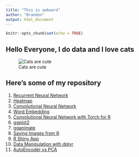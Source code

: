 ```yaml
---
title: "This is awkward"
author: "Brandon"
output: html_document
---
```


```r
knitr::opts_chunk$set(echo = TRUE)
```

## Hello Everyone, I do data and I love cats

![Cats are cute](https://scontent.fkul16-1.fna.fbcdn.net/v/t1.0-9/118472338_10217846560375175_5201534182049198665_o.jpg?_nc_cat=100&ccb=1-3&_nc_sid=84a396&_nc_eui2=AeGnrIB3oaquTOTHuhtRRdThmd-n2qbvrxGZ36fapu-vEVYg1IBSXmYRHaxKqFww1Xc&_nc_ohc=bnG5JGSzbkYAX-vbB-T&_nc_ht=scontent.fkul16-1.fna&oh=6c03af30639cfa535bba7870bffec704&oe=606E06D4)

## Here's some of my repository 

1. [Recurrent Neural Network](https://brandonyph.github.io/Introduction-to-RNN-in-R/)
2. [Heatmap](https://github.com/brandonyph/Heatmap-Tutorial-in-R)
3. [Convolutional Neural Network](https://github.com/brandonyph/Introduction-to-CNN-in-R)
4. [Word Embedding](https://github.com/brandonyph/Introduction-to-Word-Embedding-in-R)
5. [Convolutional Neural Network with Torch for R](https://brandonyph.github.io/Torch-for-R-CNN-Example/)
6. [ggplot2](https://brandonyph.github.io/ggplot2-tutorial/)
7. [gganimate](https://github.com/brandonyph/gganimate-tutorial)
8. [Saving Images from R](https://brandonyph.github.io/Saving-Plot-As-Image/)
9. [R Shiny App](https://github.com/brandonyph/R-Shinny-Tutorial)
10. [Data Manipulation with dplyr](https://github.com/brandonyph/Data-Manipulation-with-dplyr)
11. [AutoEncoder vs PCA](https://github.com/brandonyph/AutoEncoder-vs-PCA-Dimensional-Reduction)


